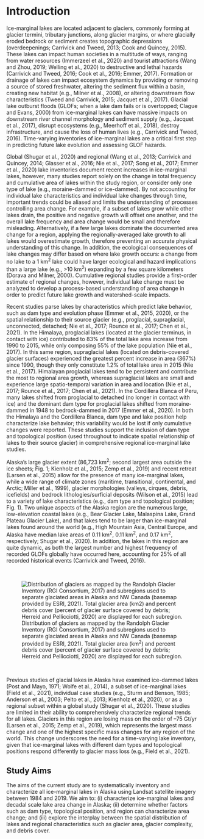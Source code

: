 # Introduction

Ice-marginal lakes are located adjacent to glaciers, commonly forming at glacier termini, tributary junctions, along glacier margins, or where glacially eroded bedrock or sediment creates topographic depressions (overdeepenings; Carrivick and Tweed, 2013; Cook and Quincey, 2015). These lakes can impact human societies in a multitude of ways, ranging from water resources (Immerzeel et al., 2020) and tourist attractions (Wang and Zhou, 2019; Welling et al., 2020) to destructive and lethal hazards (Carrivick and Tweed, 2016; Cook et al., 2016; Emmer, 2017). Formation or drainage of lakes can impact ecosystem dynamics by providing or removing a source of stored freshwater, altering the sediment flux within a basin, creating new habitat (e.g., Milner et al., 2008), or altering downstream flow characteristics (Tweed and Carrivick, 2015; Jacquet et al., 2017).  Glacial lake outburst floods (GLOFs; when a lake dam fails or is overtopped; Clague and Evans, 2000) from ice-marginal lakes can have massive impacts on downstream river channel morphology and sediment supply (e.g., Jacquet et al., 2017), disrupt ecosystems (e.g., Meerhoff et al., 2018), destroy infrastructure, and cause the loss of human lives (e.g., Carrivick and Tweed, 2016). Time-varying inventories of ice-marginal lakes are a critical first step in predicting future lake evolution and assessing GLOF hazards.

Global (Shugar et al., 2020) and regional (Wang et al., 2013; Carrivick and Quincey, 2014; Glasser et al., 2016; Nie et al., 2017; Song et al., 2017; Emmer et al., 2020) lake inventories document recent increases in ice-marginal lakes, however, many studies report solely on the change in total frequency and cumulative area of lakes within the study region, or consider only one type of lake (e.g., moraine-dammed or ice-dammed). By not accounting for individual lake characteristics and individual lake changes through time, important trends could be aliased and limits the understanding of processes controlling area change. For example, if a subset of lakes grow while other lakes drain, the positive and negative growth will offset one another, and the overall lake frequency and area change would be small and therefore misleading. Alternatively, if a few large lakes dominate the documented area change for a region, applying the regionally-averaged lake growth to all lakes would overestimate growth, therefore preventing an accurate physical understanding of this change. In addition, the ecological consequences of lake changes may differ based on where lake growth occurs: a change from no lake to a 1 km^2^ lake could have larger ecological and hazard implications than a large lake (e.g., >10 km^2^) expanding by a few square kilometers (Dorava and Milner, 2000). Cumulative regional studies provide a first-order estimate of regional changes, however, individual lake change must be analyzed to develop a process-based understanding of area change in order to predict future lake growth and watershed-scale impacts.

Recent studies parse lakes by characteristics which predict lake behavior, such as dam type and evolution phase (Emmer et al., 2015, 2020), or the spatial relationship to their source glacier (e.g., proglacial, supraglacial, unconnected, detached; Nie et al., 2017; Rounce et al., 2017; Chen et al., 2021). In the Himalaya, proglacial lakes (located at the glacier terminus, in contact with ice) contributed to 83% of the total lake area increase from 1990 to 2015, while only composing 55% of the lake population (Nie et al., 2017).  In this same region, supraglacial lakes (located on debris-covered glacier surfaces) experienced the greatest percent increase in area (367%) since 1990, though they only constitute 1.2% of total lake area in 2015 (Nie et al., 2017). Himalayan proglacial lakes tend to be persistent and contribute the most to regional area growth, whereas supraglacial lakes are small and experience large spatio-temporal variation in area and location (Nie et al., 2017; Rounce et al., 2017; Chen et al., 2021). In the Cordillera Blanca of Peru, many lakes shifted from proglacial to detached (no longer in contact with ice) and the dominant dam type for proglacial lakes shifted from moraine-dammed in 1948 to bedrock-dammed in 2017 (Emmer et al., 2020). In both the Himalaya and the Cordillera Blanca, dam type and lake position help characterize lake behavior; this variability would be lost if only cumulative changes were reported. These studies support the inclusion of dam type and topological position (used throughout to indicate spatial relationship of lakes to their source glacier) in comprehensive regional ice-marginal lake studies.

Alaska’s large glacier extent (86,723 km^2^; second largest area outside the ice sheets; Fig. 1; Kienholz et al., 2015; Zemp et al., 2019) and recent retreat (Larsen et al., 2015) allow for the presence of many ice-marginal lakes, while a wide range of climate zones (maritime, transitional, continental, and Arctic; Miller et al., 1999), glacier morphologies (valleys, cirques, debris, icefields) and bedrock lithologies/surficial deposits (Wilson et al., 2015) lead to a variety of lake characteristics (e.g., dam type and topological position; Fig. 1). Two unique aspects of the Alaska region are the numerous large, low-elevation coastal lakes (e.g., Bear Glacier Lake, Malaspina Lake, Grand Plateau Glacier Lake), and that lakes tend to be larger than ice-marginal lakes found around the world (e.g., High Mountain Asia, Central Europe, and Alaska have median lake areas of 0.11 km^2^, 0.11 km^2^, and 0.17 km^2^, respectively; Shugar et al., 2020). In addition, the lakes in this region are quite dynamic, as both the largest number and highest frequency of recorded GLOFs globally have occurred here, accounting for 25% of all recorded historical events (Carrivick and Tweed, 2016). 

<br>

![Distribution of glaciers as mapped by the Randolph Glacier Inventory (RGI Consortium, 2017) and subregions used to separate glaciated areas in Alaska and NW Canada (basemap provided by ESRI, 2021). Total glacier area (km^2^) and percent debris cover (percent of glacier surface covered by debris; Herreid and Pellicciotti, 2020) are displayed for each subregion.](.\images/f01.jpg)

</br>

Previous studies of glacial lakes in Alaska have examined ice-dammed lakes (Post and Mayo, 1971; Wolfe et al., 2014), a subset of ice-marginal lakes (Field et al., 2021), individual case studies (e.g., Sturm and Benson, 1985; Anderson et al., 2003; Pelto et al., 2013; Kienholz et al., 2020), or as a regional subset within a global study (Shugar et al., 2020). These studies are limited in their ability to comprehensively characterize regional trends for all lakes. Glaciers in this region are losing mass on the order of –75 Gt/yr (Larsen et al., 2015; Zemp et al., 2019), which represents the largest mass change and one of the highest specific mass changes for any region of the world. This change underscores the need for a time-varying lake inventory, given that ice-marginal lakes with different dam types and topological positions respond differently to glacier mass loss (e.g., Field et al., 2021). 

## Study Aims

The aims of the current study are to systematically inventory and characterize all ice-marginal lakes in Alaska using Landsat satellite imagery between 1984 and 2019. We aim to: (i) characterize ice-marginal lakes and decadal scale lake area change in Alaska; (ii) determine whether factors such as dam type, topological position, and region can characterize area change; and (iii) explore the interplay between the spatial distribution of lakes and regional characteristics such as glacier area, glacier complexity, and debris cover. 
